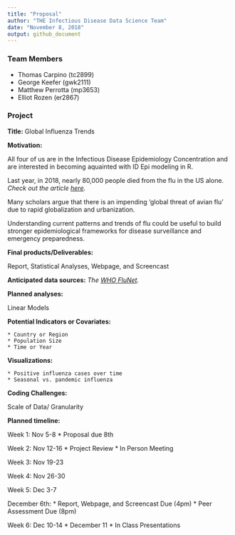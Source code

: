 ```yaml
---
title: "Proposal"
author: "THE Infectious Disease Data Science Team"
date: "November 8, 2018"
output: github_document
---
```


### Team Members
  * Thomas Carpino (tc2899)
  * George Keefer (gwk2111)
  * Matthew Perrotta (mp3653)
  * Elliot Rozen (er2867)

### Project

**Title:** Global Influenza Trends 

**Motivation:** 

All four of us are in the Infectious Disease Epidemiology Concentration and are interested in becoming aquainted with ID Epi modeling in R. 

Last year, in 2018, nearly 80,000 people died from the flu in the US alone. 
_Check out the article [here](https://www.cnn.com/2018/09/26/health/flu-deaths-2017--2018-cdc-bn/index.html)._

Many scholars argue that there is an impending 'global threat of avian flu' due to rapid globalization and urbanization. 

Understanding current patterns and trends of flu could be useful to build stronger epidemiological frameworks for disease surveillance and emergency preparedness. 


**Final products/Deliverables:**

Report, Statistical Analyses, Webpage, and Screencast

**Anticipated data sources:** 
_The [WHO FluNet](http://apps.who.int/flumart/Default?ReportNo=12)._

**Planned analyses:**

Linear Models 
  
**Potential Indicators or Covariates:**

    * Country or Region
    * Population Size
    * Time or Year
    
**Visualizations:**

    * Positive influenza cases over time
    * Seasonal vs. pandemic influenza 
    
**Coding Challenges:**

Scale of Data/ Granularity 

**Planned timeline:**

Week 1: Nov 5-8 
  * Proposal due 8th 

Week 2: Nov 12-16 
  * Project Review 
  * In Person Meeting 

Week 3: Nov 19-23

Week 4: Nov 26-30

Week 5: Dec 3-7 

December 6th: 
 * Report, Webpage, and Screencast Due (4pm)
 * Peer Assessment Due (8pm) 

Week 6: Dec 10-14
 * December 11
 * In Class Presentations 
  
